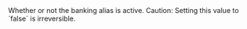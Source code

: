   
<ParamField body="Active" type="boolean">     
Whether or not the banking alias is active.  
Caution: Setting this value to `false` is irreversible.  
</ParamField>